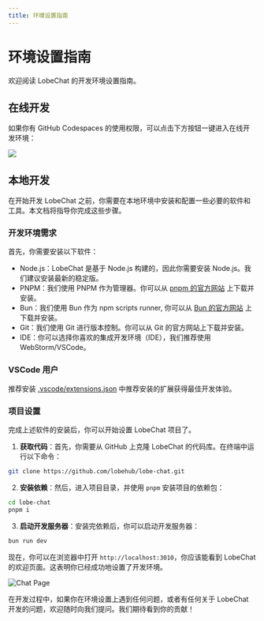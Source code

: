 ```yaml
---
title: 环境设置指南
---
```


# 环境设置指南

欢迎阅读 LobeChat 的开发环境设置指南。

## 在线开发

如果你有 GitHub Codespaces 的使用权限，可以点击下方按钮一键进入在线开发环境：

[![][codespaces-shield]][codespaces-link]

## 本地开发

在开始开发 LobeChat 之前，你需要在本地环境中安装和配置一些必要的软件和工具。本文档将指导你完成这些步骤。

### 开发环境需求

首先，你需要安装以下软件：

- Node.js：LobeChat 是基于 Node.js 构建的，因此你需要安装 Node.js。我们建议安装最新的稳定版。
- PNPM：我们使用 PNPM 作为管理器。你可以从 [pnpm 的官方网站](https://pnpm.io/installation) 上下载并安装。
- Bun：我们使用 Bun 作为 npm scripts runner, 你可以从 [Bun 的官方网站](https://bun.com/docs/installation) 上下载并安装。
- Git：我们使用 Git 进行版本控制。你可以从 Git 的官方网站上下载并安装。
- IDE：你可以选择你喜欢的集成开发环境（IDE），我们推荐使用 WebStorm/VSCode。

### VSCode 用户

推荐安装 [.vscode/extensions.json](https://github.com/lobehub/lobe-chat/blob/main/.vscode/extensions.json) 中推荐安装的扩展获得最佳开发体验。

### 项目设置

完成上述软件的安装后，你可以开始设置 LobeChat 项目了。

1. **获取代码**：首先，你需要从 GitHub 上克隆 LobeChat 的代码库。在终端中运行以下命令：

```bash
git clone https://github.com/lobehub/lobe-chat.git
```

2. **安装依赖**：然后，进入项目目录，并使用 `pnpm` 安装项目的依赖包：

```bash
cd lobe-chat
pnpm i
```

3. **启动开发服务器**：安装完依赖后，你可以启动开发服务器：

```bash
bun run dev
```

现在，你可以在浏览器中打开 `http://localhost:3010`，你应该能看到 LobeChat 的欢迎页面。这表明你已经成功地设置了开发环境。

![Chat Page](https://hub-apac-1.lobeobjects.space/docs/fc7b157a3bc016bc97719065f80c555c.png)

在开发过程中，如果你在环境设置上遇到任何问题，或者有任何关于 LobeChat 开发的问题，欢迎随时向我们提问。我们期待看到你的贡献！

[codespaces-link]: https://codespaces.new/lobehub/lobe-chat
[codespaces-shield]: https://github.com/codespaces/badge.svg

